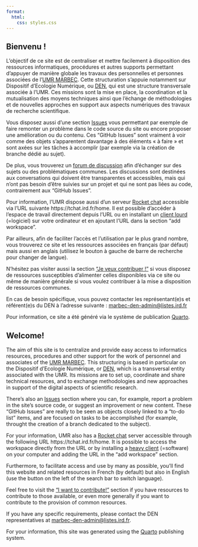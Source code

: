 ```yaml
---
format:
  html:
    css: styles.css
---
```


::: {.content-visible when-profile="french"}
# Bienvenu !

L'objectif de ce site est de centraliser et mettre facilement à disposition des ressources informatiques, procédures et autres supports permettant d'appuyer de manière globale les travaux des personnelles et personnes associées de l'[UMR MARBEC](https://umr-marbec.fr/nous-connaitre/presentation-de-lumr/){.external target="_blank"}. Cette structuration s'appuie notamment sur Dispositif d’Ecologie Numérique, ou [DEN](https://umr-marbec.fr/recherche/dispositifs-de-recherche/den/){.external target="_blank"}, qui est une structure transversale associée à l'UMR. Ces missions sont la mise en place, la coordination et la mutualisation des moyens techniques ainsi que l’échange de méthodologies et de nouvelles approches en support aux aspects numériques des travaux de recherche scientifique.

Vous disposez aussi d'une section [Issues](https://github.com/umr-marbec/den_pages/issues){.external target="_blank"} vous permettant par exemple de faire remonter un problème dans le code source du site ou encore proposer une amélioration ou du contenu. Ces "GitHub Issues" sont vraiment à voir comme des objets s'apparentent davantage à des éléments « à faire » et sont axées sur les tâches à accomplir (par exemple via la création de branche dédié au sujet).

De plus, vous trouverez un [forum de discussion](https://github.com/umr-marbec/den_pages/discussions){.external target="_blank"} afin d'échanger sur des sujets ou des problématiques communes.  Les discussions sont destinées aux conversations qui doivent être transparentes et accessibles, mais qui n'ont pas besoin d'être suivies sur un projet et qui ne sont pas liées au code, contrairement aux "GitHub Issues".

Pour information, l'UMR dispose aussi d'un serveur [Rocket chat](https://www.rocket.chat/){.external target="_blank"} accessible via l'URL suivante https://tchat.ird.fr/home. Il est possible d'accéder à l'espace de travail directement depuis l'URL ou en installant un [client lourd](https://www.rocket.chat/download-apps){.external target="_blank"} (=logiciel) sur votre ordinateur et en ajoutant l'URL dans la section "add workspace". 

Par ailleurs, afin de faciliter l'accès et l'utilisation par le plus grand nombre, vous trouverez ce site et les ressources associées en français (par défaut) mais aussi en anglais (utilisez le bouton à gauche de barre de recherche pour changer de langue).

N'hésitez pas visiter aussi la section ["Je veux contribuer !"](pages/contribution.qmd) si vous disposez de ressources susceptibles d'alimenter celles disponibles via ce site ou même de manière générale si vous voulez contribuer à la mise a disposition de ressources communes.

En cas de besoin spécifique, vous pouvez contacter les représentant(e)s et référent(e)s du DEN à l'adresse suivante : [marbec-den-admin@listes.ird.fr](mailto:marbec-den-admin@listes.ird.fr)

Pour information, ce site a été généré via le système de publication [Quarto](https://quarto.org/){.external target="_blank"}.
:::

::: {.content-visible when-profile="english"}
# Welcome!

The aim of this site is to centralize and provide easy access to informatics resources, procedures and other support for the work of personnel and associates of the [UMR MARBEC](https://umr-marbec.fr/nous-connaitre/presentation-de-lumr/){.external target=“_blank”}. This structuring is based in particular on the Dispositif d'Ecologie Numérique, or [DEN](https://umr-marbec.fr/recherche/dispositifs-de-recherche/den/){.external target=“_blank”}, which is a transversal entity associated with the UMR. Its missions are to set up, coordinate and share technical resources, and to exchange methodologies and new approaches in support of the digital aspects of scientific research.

There's also an [Issues](https://github.com/umr-marbec/den_pages/issues){.external target=“_blank”} section where you can, for example, report a problem in the site's source code, or suggest an improvement or new content. These “GitHub Issues” are really to be seen as objects closely linked to a “to-do list” items, and are focused on tasks to be accomplished (for example, throught the creation of a branch dedicated to the subject).

For your information, UMR also has a [Rocket chat](https://www.rocket.chat/){.external target=“_blank”} server accessible through the following URL https://tchat.ird.fr/home. It is possible to access the workspace directly from the URL or by installing a [heavy client](https://www.rocket.chat/download-apps){.external target=“_blank”} (=software) on your computer and adding the URL in the “add workspace” section. 

Furthermore, to facilitate access and use by many as possible, you'll find this website and related resources in French (by default) but also in English (use the button on the left of the search bar to switch language).

Feel free to visit the [“I want to contribute!”](en/pages/contribution.qmd) section if you have resources to contribute to those available, or even more generally if you want to contribute to the provision of common resources.

If you have any specific requirements, please contact the DEN representatives at [marbec-den-admin@listes.ird.fr](mailto:marbec-den-admin@listes.ird.fr).

For your information, this site was generated using the [Quarto](https://quarto.org/){.external target=“_blank”} publishing system.
:::